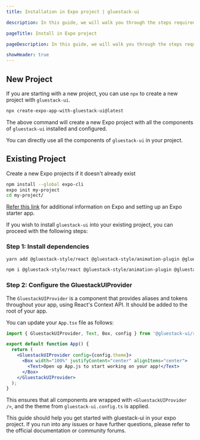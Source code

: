 ```yaml
---
title: Installation in Expo project | gluestack-ui

description: In this guide, we will walk you through the steps required to add gluestack-ui to your Expo project.

pageTitle: Install in Expo project

pageDescription: In this guide, we will walk you through the steps required to add gluestack-ui to your Expo project.

showHeader: true
---
```




<Meta title="Getting Started/Install in Expo" />

## New Project

If you are starting with a new project, you can use `npx` to create a new project with `gluestack-ui`.

```bash
npx create-expo-app-with-gluestack-ui@latest
```

The above command will create a new Expo project with all the components of `gluestack-ui` installed and configured.

You can directly use all the components of `gluestack-ui` in your project.

## Existing Project

Create a new Expo projects if it doesn't already exist

```bash
npm install --global expo-cli
expo init my-project
cd my-project/
```

[Refer this link](https://docs.expo.dev/index.html) for additional information on Expo and setting up an Expo starter app.

If you wish to install `gluestack-ui` into your existing project, you can proceed with the following steps:

### Step 1: Install dependencies

```bash
yarn add @gluestack-style/react @gluestack-style/animation-plugin @gluestack-ui/react

npm i @gluestack-style/react @gluestack-style/animation-plugin @gluestack-ui/react
```

### Step 2: Configure the GluestackUIProvider

The `GluestackUIProvider` is a component that provides aliases and tokens throughout your app, using React's Context API. It should be added to the root of your app.

You can update your `App.tsx` file as follows:

```jsx
import { GluestackUIProvider, Text, Box, config } from '@gluestack-ui/react';

export default function App() {
  return (
    <GluestackUIProvider config={config.theme}>
      <Box width="100%" justifyContent="center" alignItems="center">
        <Text>Open up App.js to start working on your app!</Text>
      </Box>
    </GluestackUIProvider>
  );
}
```

This ensures that all components are wrapped with `<GluestackUIProvider />`, and the theme from `gluestack-ui.config.ts` is applied.

This guide should help you get started with gluestack-ui in your expo project. If you run into any issues or have further questions, please refer to the official documentation or community forums.
